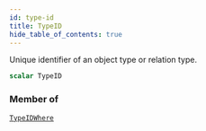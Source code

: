 ```yaml
---
id: type-id
title: TypeID
hide_table_of_contents: true
---
```








Unique identifier of an object type or relation type.

```graphql
scalar TypeID
```




### Member of

[`TypeIDWhere`](/docs/directory-api-reference/schema/common/inputs/type-idwhere)  <Badge class="secondary" text="input"/>



